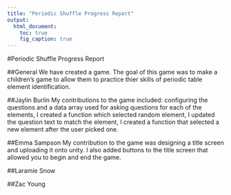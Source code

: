 ```yaml
---
title: "Periodic Shuffle Progress Report"
output:
  html_document:
    toc: true
    fig_caption: true
---
```

#Periodic Shuffle Progress Report

##General
We have created a game. The goal of this game was to make a children's game to allow them to practice thier skills of periodic table element identification.

##Jaylin Burlin
My contributions to the game included: configuring the questions and a data array used for asking questions for each of the elements, I created a function which selected random element, I updated the question text to match the element, I created a function that selected a new element after the user picked one. 


##Emma Sampson
My contribution to the game was designing a title screen and uploading it onto unity. I also added buttons to the title screen that allowed you to begin and end the game.

##Laramie Snow

##Zac Young